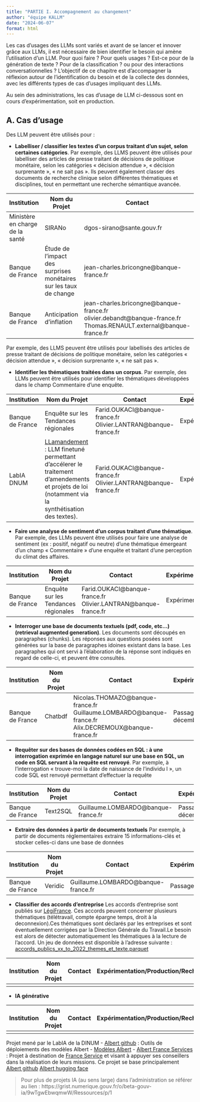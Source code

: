 ```yaml
---
title: "PARTIE I. Accompagnement au changement"
author: "équipe KALLM"
date: "2024-06-07"
format: html
---
```


Les cas d'usages des LLMs sont variés et avant de se lancer et innover grâce aux LLMs, il est nécessaire de bien identifier le besoin qui amène l'utilisation d'un LLM. Pour quoi faire ? Pour quels usages ? Est-ce pour de la génération de texte ? Pour de la classification ? ou pour des interactions conversationnelles ?
L'objectif de ce chapitre est d'accompagner la réflexion autour de l'identification du besoin et de la collecte des données, avec les différents types de cas d'usages impliquant des LLMs. 

Au sein des administrations, les cas d'usage de LLM ci-dessous sont en cours d'expérimentation, soit en production.

## A. Cas d’usage
Des LLM peuvent être utilisés pour :

-	**Labelliser / classifier les textes d’un corpus traitant d’un sujet, selon certaines catégories**. 
Par exemple, des LLMS peuvent être utilisés pour labelliser des articles de presse traitant de décisions de politique monétaire, selon les catégories « décision attendue », « décision surprenante », « ne sait pas ». Ils peuvent également classer des documents de recherche clinique selon différentes thématiques et disciplines, tout en permettant une recherche sémantique avancée. 

| Institution	|	Nom du Projet	|	Contact | Expérimentation/Production/Recherche|
| -------- | ------- |------- |------- |
|Ministère en charge de la santé| SIRANo | dgos-sirano@sante.gouv.fr | Expérimentation  |
|Banque de France |Étude de l’impact des surprises monétaires sur les taux de change|jean-charles.bricongne@banque-france.fr| Recherche|
|Banque de France  |Anticipation d’inflation |jean-charles.bricongne@banque-france.fr <br>olivier.debandt@banque-france.fr <br> Thomas.RENAULT.external@banque-france.fr |Recherche  |


Par exemple, des LLMS peuvent être utilisés pour labellisés des articles de presse traitant de décisions de politique monétaire, selon les catégories « décision attendue », « décision surprenante », « ne sait pas ».

-	**Identifier les thématiques traitées dans un corpus**.
Par exemple, des LLMs peuvent être utilisés pour identifier les thématiques développées dans le champ Commentaire d’une enquête.

| Institution	|	Nom du Projet	|	Contact | Expérimentation/Production/Recherche|
| -------- | ------- |------- |------- |
|Banque de France | Enquête sur les Tendances régionales | Farid.OUKACI@banque-france.fr <br> Olivier.LANTRAN@banque-france.fr | Expérimentation  |
|LabIA DNUM | [LLamandement](https://gitlab.adullact.net/dgfip/projets-ia/llamandement) : LLM finetuné permettant d'accélerer le traitement d'amendements et projets de loi (notamment via la synthétisation des textes).| Farid.OUKACI@banque-france.fr <br> Olivier.LANTRAN@banque-france.fr | Expérimentation  |
		

-	**Faire une analyse de sentiment d’un corpus traitant d’une thématique**.
Par exemple, des LLMs peuvent être utilisés pour faire une analyse de sentiment (ex : positif, négatif ou neutre) d’une thématique émergeant d’un champ « Commentaire » d’une enquête et traitant d’une perception du climat des affaires.

| Institution	|	Nom du Projet	|	Contact | Expérimentation/Production/Recherche|
| -------- | ------- |------- |------- |
|Banque de France | Enquête sur les Tendances régionales | Farid.OUKACI@banque-france.fr <br> Olivier.LANTRAN@banque-france.fr | Expérimentation  |
		

-	**Interroger une base de documents textuels (pdf, code, etc…) (retrieval augmented generation)**. 
Les documents sont découpés en paragraphes (chunks). Les réponses aux questions posées sont générées sur la base de paragraphes idoines existant dans la base. Les paragraphes qui ont servi à l’élaboration de la réponse sont indiqués en regard de celle-ci, et peuvent être consultés.

| Institution	|	Nom du Projet	|	Contact | Expérimentation/Production/Recherche|
| -------- | ------- |------- |------- |
|Banque de France | Chatbdf | Nicolas.THOMAZO@banque-france.fr <br> Guillaume.LOMBARDO@banque-france.fr <br> Alix.DECREMOUX@banque-france.fr  | Passage en production prévu en décembre 2025  |
		
-	**Requêter sur des bases de données codées en SQL : à une interrogation exprimée en langage naturel sur une base en SQL, un code en SQL servant à la requête est renvoyé**.
Par exemple, à l’interrogation « trouve-moi la date de naissance de l’individu I », un code SQL est renvoyé permettant d’effectuer la requête

| Institution	|	Nom du Projet	|	Contact | Expérimentation/Production/Recherche|
| -------- | ------- |------- |------- |
|Banque de France | Text2SQL | Guillaume.LOMBARDO@banque-france.fr | Passage en production par la BCE en décembre 2024 |


-   **Extraire des données à partir de documents textuels**
Par exemple, à partir de documents réglementaires extraire 15 informations-clés et stocker celles-ci dans une base de données

| Institution	|	Nom du Projet	|	Contact | Expérimentation/Production/Recherche|
| -------- | ------- |------- |------- |
|Banque de France | Veridic | Guillaume.LOMBARDO@banque-france.fr | Passage en production prévu fin 2025 |

-   **Classifier des accords d'entreprise**
Les accords d'entreprise sont publiés sur [LégiFrance](https://www.legifrance.gouv.fr/liste/acco).
Ces accords peuvent concerner plusieurs thématiques (télétravail, compte épargne temps, droit à la deconnexion).Ces thématiques sont déclarés par les entreprises et sont éventuellement corrigées par la Direction Générale du Travail.Le besoin est alors de détecter automatiquement les thématiques à la lecture de l'accord. Un jeu de données est disponible à l'adresse suivante : [accords_publics_xx_to_2022_themes_et_texte.parquet](https://minio.lab.sspcloud.fr/cthiounn2/Accords/accords_publics_xx_to_2022_themes_et_texte.parquet)

| Institution	|	Nom du Projet	|	Contact | Expérimentation/Production/Recherche|
| -------- | ------- |------- |------- |
| |  |  |  |

-   **IA générative**

| Institution	|	Nom du Projet	|	Contact | Expérimentation/Production/Recherche|
| -------- | ------- |------- |------- |
| |  |  |  |

Projet mené par le LabIA de la DINUM
    - [Albert github](https://github.com/etalab-ia/albert) : Outils de déploiements des modèles Albert
    - [Modèles Albert](Ajouter adresse Hugging Face)
    - [Albert France Services](https://www.france-services.gouv.fr/taxonomy/term/174#:~:text=%C2%AB%20Albert%20France%20services%20%C2%BB%20facilite%20les,des%20cas%20d%27usage%20donn%C3%A9s.) : Projet à destination de
    [France Service](https://www.france-services.gouv.fr/) et visant à appuyer ses conseillers dans la réalisation de leurs missions. Ce projet se base principalement
    [Albert github](https://github.com/etalab-ia/albert)
    [Albert hugging face]()


> Pour plus de projets IA (au sens large) dans l'administration se référer au lien : https://grist.numerique.gouv.fr/o/beta-gouv-ia/9wTgwEbwqmwW/Ressources/p/1